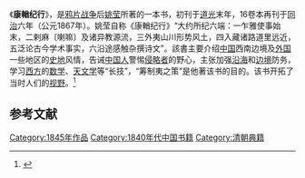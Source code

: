 《'''康輶纪行'''》，是[[鸦片战争|鸦片战争]]后[[姚莹|姚莹]]所著的一本书，初刊于[[道光|道光]]末年，16卷本再刊于[[同治|同治]]六年（公元1867年）。姚莹自称《康輶纪行》“大约所纪六端：一乍雅使事始末，二剌麻〔喇嘛〕及诸异教源流，三外夷山川形势风土，四入藏诸路道里远近，五泛论古今学术事实，六沿途感触杂撰诗文”。該書主要介绍[[中国|中国]]西南边境及[[外国|外国]]一些地区的[[史地|史地]]风情，告诫[[中国人|中国人]]警惕[[侵略者|侵略者]]的野心，主张加强[[沿海|沿海]]和[[边境|边境]]防务，学习[[西方|西方]]的[[数学|数学]]、[[天文学|天文学]]等“长技”，“筹制夷之策”是他著该书的目的。该书开拓了当时人们的[[视野|视野]]。<ref>{{Cite web |url=https://book.douban.com/subject/26172124/ |title=存档副本 |access-date=2017-02-14 |archive-date=2019-06-03 |archive-url=https://web.archive.org/web/20190603100023/https://book.douban.com/subject/26172124/ }}</ref>

==参考文献==
{{Reflist|25em}}

[[Category:1845年作品|Category:1845年作品]]
[[Category:1840年代中国书籍|Category:1840年代中国书籍]]
[[Category:清朝典籍|Category:清朝典籍]]
{{Literature-stub}}